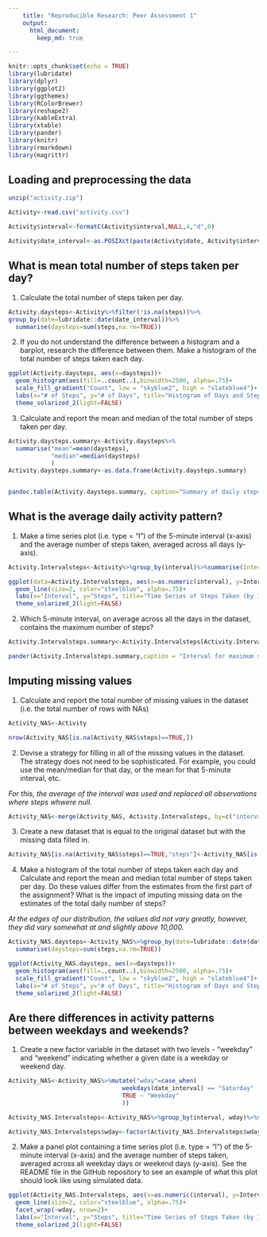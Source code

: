 ```yaml
---
    title: "Reproducible Research: Peer Assessment 1"
    output:  
      html_document:  
        keep_md: true 

---
```


```r
knitr::opts_chunk$set(echo = TRUE)
library(lubridate)
library(dplyr)
library(ggplot2)
library(ggthemes)
library(RColorBrewer)
library(reshape2)
library(kableExtra)
library(xtable)
library(pander)
library(knitr)
library(rmarkdown)
library(magrittr)
```

## Loading and preprocessing the data

```r

unzip("activity.zip")

Activity<-read.csv("activity.csv")

Activity$interval<-formatC(Activity$interval,NULL,4,"d",0)

Activity$date_interval<-as.POSIXct(paste(Activity$date, Activity$interval), format="%Y-%m-%d %H%M")


```

## What is mean total number of steps taken per day?

1. Calculate the total number of steps taken per day.

```r

Activity.daysteps<-Activity%>%filter(!is.na(steps))%>%
group_by(date=lubridate::date(date_interval))%>%
  summarise(daysteps=sum(steps,na.rm=TRUE))

```

2. If you do not understand the difference between a histogram and a barplot, research the difference between them. Make a histogram of the total number of steps taken each day.

```r
ggplot(Activity.daysteps, aes(x=daysteps))+
  geom_histogram(aes(fill=..count..),binwidth=2500, alpha=.75)+
  scale_fill_gradient("Count", low = "skyblue2", high = "slateblue4")+
  labs(x="# of Steps", y="# of Days", title="Histogram of Days and Steps Taken")+
  theme_solarized_2(light=FALSE)
```

3. Calculate and report the mean and median of the total number of steps taken per day.

```r

Activity.daysteps.summary<-Activity.daysteps%>%
  summarise("mean"=mean(daysteps), 
            "median"=median(daysteps)
            )
Activity.daysteps.summary<-as.data.frame(Activity.daysteps.summary)


pandoc.table(Activity.daysteps.summary, caption="Summary of daily steps taken.", style = 'rmarkdown', split.tables = Inf)

```

## What is the average daily activity pattern?

1. Make a time series plot (i.e. type = "l") of the 5-minute interval (x-axis) and the average number of steps taken, averaged across all days (y-axis). 

```r
Activity.Intervalsteps<-Activity%>%group_by(interval)%>%summarise(Intervalsteps=mean(steps, na.rm=TRUE))

ggplot(data=Activity.Intervalsteps, aes(x=as.numeric(interval), y=Intervalsteps))+
  geom_line(size=2, color="steelblue", alpha=.75)+
  labs(x="Interval", y="Steps", title="Time Series of Steps Taken (by Interval)")+
  theme_solarized_2(light=FALSE)
```

2. Which 5-minute interval, on average across all the days in the dataset, contains the maximum number of steps?

```r
Activity.Intervalsteps.summary<-Activity.Intervalsteps[Activity.Intervalsteps$Intervalsteps==max(Activity.Intervalsteps$Intervalsteps),]

pander(Activity.Intervalsteps.summary,caption = "Interval for maximum steps.")
```

## Imputing missing values

1. Calculate and report the total number of missing values in the dataset (i.e. the total number of rows with NAs)
```r

Activity_NAS<-Activity

nrow(Activity_NAS[is.na(Activity_NAS$steps)==TRUE,])

```

2. Devise a strategy for filling in all of the missing values in the dataset. The strategy does not need to be sophisticated. For example, you could use the mean/median for that day, or the mean for that 5-minute interval, etc.


*For this, the average of the interval was used and replaced all observations where steps whwere null.* 

```r

Activity_NAS<-merge(Activity_NAS, Activity.Intervalsteps, by=c("interval"="interval"))

```

3. Create a new dataset that is equal to the original dataset but with the missing data filled in.

```r

Activity_NAS[is.na(Activity_NAS$steps)==TRUE,"steps"]<-Activity_NAS[is.na(Activity_NAS$steps)==TRUE,"Intervalsteps"]

```

4. Make a histogram of the total number of steps taken each day and Calculate and report the mean and median total number of steps taken per day. Do these values differ from the estimates from the first part of the assignment? What is the impact of imputing missing data on the estimates of the total daily number of steps?

*At the edges of our distribution, the values did not vary greatly, however, they did vary somewhat at and slightly above 10,000.*

```r

Activity_NAS.daysteps<-Activity_NAS%>%group_by(date=lubridate::date(date_interval))%>%
  summarise(daysteps=sum(steps,na.rm=TRUE))

ggplot(Activity_NAS.daysteps, aes(x=daysteps))+
  geom_histogram(aes(fill=..count..),binwidth=2500, alpha=.75)+
  scale_fill_gradient("Count", low = "skyblue2", high = "slateblue4")+
  labs(x="# of Steps", y="# of Days", title="Histogram of Days and Steps Taken")+
  theme_solarized_2(light=FALSE)

```

## Are there differences in activity patterns between weekdays and weekends?

1. Create a new factor variable in the dataset with two levels - "weekday" and "weekend" indicating whether a given date is a weekday or weekend day.

```r

Activity_NAS<-Activity_NAS%>%mutate("wday"=case_when(
                                weekdays(date_interval) == "Saturday" | weekdays(date_interval) == "Sunday" ~ "Weekend",
                                TRUE ~ "Weekday"
                                ))

Activity_NAS.Intervalsteps<-Activity_NAS%>%group_by(interval, wday)%>%summarise(Intervalsteps=mean(steps, na.rm=TRUE))

Activity_NAS.Intervalsteps$wday<-factor(Activity_NAS.Intervalsteps$wday)

```

2. Make a panel plot containing a time series plot (i.e. type = "l") of the 5-minute interval (x-axis) and the average number of steps taken, averaged across all weekday days or weekend days (y-axis). See the README file in the GitHub repository to see an example of what this plot should look like using simulated data.

```r
ggplot(Activity_NAS.Intervalsteps, aes(x=as.numeric(interval), y=Intervalsteps, group=wday))+
  geom_line(size=2, color="steelblue", alpha=.75)+
  facet_wrap(~wday, nrow=2)+
  labs(x="Interval", y="Steps", title="Time Series of Steps Taken (by Interval, by weekday/weekend)")+
  theme_solarized_2(light=FALSE)

```





